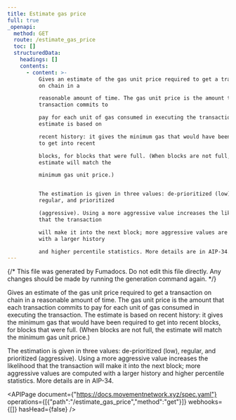 ```yaml
---
title: Estimate gas price
full: true
_openapi:
  method: GET
  route: /estimate_gas_price
  toc: []
  structuredData:
    headings: []
    contents:
      - content: >-
          Gives an estimate of the gas unit price required to get a transaction
          on chain in a

          reasonable amount of time. The gas unit price is the amount that each
          transaction commits to

          pay for each unit of gas consumed in executing the transaction. The
          estimate is based on

          recent history: it gives the minimum gas that would have been required
          to get into recent

          blocks, for blocks that were full. (When blocks are not full, the
          estimate will match the

          minimum gas unit price.)


          The estimation is given in three values: de-prioritized (low),
          regular, and prioritized

          (aggressive). Using a more aggressive value increases the likelihood
          that the transaction

          will make it into the next block; more aggressive values are computed
          with a larger history

          and higher percentile statistics. More details are in AIP-34.
---
```


{/* This file was generated by Fumadocs. Do not edit this file directly. Any changes should be made by running the generation command again. */}

Gives an estimate of the gas unit price required to get a transaction on chain in a
reasonable amount of time. The gas unit price is the amount that each transaction commits to
pay for each unit of gas consumed in executing the transaction. The estimate is based on
recent history: it gives the minimum gas that would have been required to get into recent
blocks, for blocks that were full. (When blocks are not full, the estimate will match the
minimum gas unit price.)

The estimation is given in three values: de-prioritized (low), regular, and prioritized
(aggressive). Using a more aggressive value increases the likelihood that the transaction
will make it into the next block; more aggressive values are computed with a larger history
and higher percentile statistics. More details are in AIP-34.

<APIPage document={"https://docs.movementnetwork.xyz/spec.yaml"} operations={[{"path":"/estimate_gas_price","method":"get"}]} webhooks={[]} hasHead={false} />